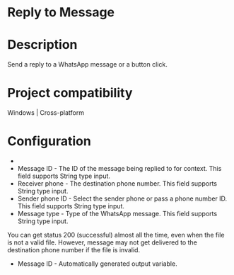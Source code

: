 ﻿# Reply to Message

# Description

Send a reply to a WhatsApp message or a button click.

# Project compatibility

Windows | Cross-platform

# Configuration

* 
* Message ID - The ID of the message being replied to for context. This field supports String type input.
* Receiver phone - The destination phone number. This field supports String type input.
* Sender phone ID - Select the sender phone or pass a phone number ID. This field supports String type input.
* Message type - Type of the WhatsApp message. This field supports String type input.

You can get status 200 (successful) almost all the time,
                even when the file is not a valid file. However, message may not get delivered to
                the destination phone number if the file is invalid.





* Message ID - Automatically generated output variable.
